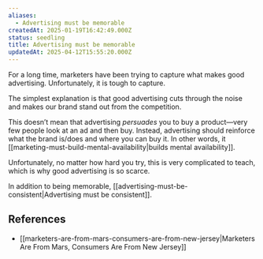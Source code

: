 ```yaml
---
aliases:
  - Advertising must be memorable
createdAt: 2025-01-19T16:42:49.000Z
status: seedling
title: Advertising must be memorable
updatedAt: 2025-04-12T15:55:20.000Z
---
```

For a long time, marketers have been trying to capture what makes good advertising. Unfortunately, it is tough to capture.

The simplest explanation is that good advertising cuts through the noise and makes our brand stand out from the competition.

This doesn’t mean that advertising _persuades_ you to buy a product—very few people look at an ad and then buy. Instead, advertising should reinforce what the brand is/does and where you can buy it. In other words, it [[marketing-must-build-mental-availability|builds mental availability]].

Unfortunately, no matter how hard you try, this is very complicated to teach, which is why good advertising is so scarce.

In addition to being memorable, [[advertising-must-be-consistent|Advertising must be consistent]].

## References

- [[marketers-are-from-mars-consumers-are-from-new-jersey|Marketers Are From Mars, Consumers Are From New Jersey]]
